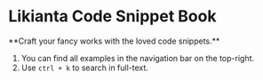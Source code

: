 
# Likianta Code Snippet Book

<Callout emoji='🦤'>
    **Craft your fancy works with the loved code snippets.**
</Callout>

1. You can find all examples in the navigation bar on the top-right.
2. Use `ctrl + k` to search in full-text.

